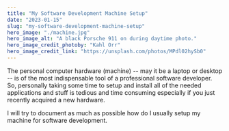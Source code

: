 ```yaml
---
title: "My Software Development Machine Setup"
date: "2023-01-15"
slug: "my-software-development-machine-setup"
hero_image: "./machine.jpg"
hero_image_alt: "A black Porsche 911 on during daytime photo."
hero_image_credit_photoby: "Kahl Orr"
hero_image_credit_link: "https://unsplash.com/photos/MPdl02hySb0"
---
```


The personal computer hardware (machine) -- may it be a laptop or desktop -- is
of the most indispensable tool of a professional software developer. So,
personally taking some time to setup and install all of the needed applications
and stuff is tedious and time consuming especially if you just recently
acquired a new hardware.

I will try to document as much as possible how do I usually setup my machine
for software development.
